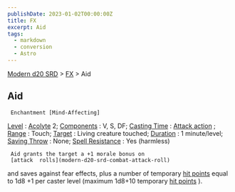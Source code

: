 ```yaml
---
publishDate: 2023-01-02T00:00:00Z
title: FX
excerpt: Aid
tags:
  - markdown
  - conversion
  - Astro
---
```


[Modern d20 SRD](/#modernD20) > [FX](modern-d20-srd-fx-index) > Aid

## Aid




     Enchantment [Mind-Affecting]

[Level](modern-d20-srd-fx-level)
:
[Acolyte](modern-d20-srd-classes-advanced-acolyte)
2;
[Components](modern-d20-srd-fx-components)
: V, S, DF;
[Casting Time](modern-d20-srd-fx-casting-time)
:
[Attack action](modern-d20-srd-combat-attack-actions)
;
[Range](modern-d20-srd-fx-range)
: Touch;
[Target](modern-d20-srd-fx-target)
: Living creature touched;
[Duration](modern-d20-srd-fx-duration)
: 1 minute/level;
[Saving Throw](modern-d20-srd-basics-saving-throws)
: None;
[Spell Resistance](modern-d20-srd-special-abilities-spell-resistance)
: Yes (harmless)

     Aid grants the target a +1 morale bonus on
     [attack  rolls](modern-d20-srd-combat-attack-roll)
and saves against fear effects, plus a number of temporary
[hit points](modern-d20-srd-combat-hit-points)
equal to 1d8 +1 per caster level (maximum 1d8+10 temporary
[hit points](modern-d20-srd-combat-hit-points)
).
